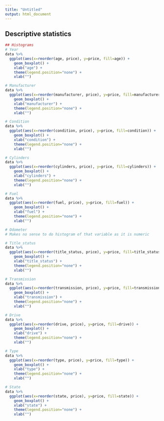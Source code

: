 ```yaml
---
title: "Untitled"
output: html_document
---
```


## Descriptive statistics
```r
## Histograms
# Year 
data %>%
  ggplot(aes(x=reorder(age, price), y=price, fill=age)) + 
    geom_boxplot() +
    xlab("age") +
    theme(legend.position="none") +
    xlab("")

# Manufacturer
data %>%
  ggplot(aes(x=reorder(manufacturer, price), y=price, fill=manufacturer)) + 
    geom_boxplot() +
    xlab("manufacturer") +
    theme(legend.position="none") +
    xlab("")

# Condition
data %>%
  ggplot(aes(x=reorder(condition, price), y=price, fill=condition)) + 
    geom_boxplot() +
    xlab("condition") +
    theme(legend.position="none") +
    xlab("")

# Cylinders
data %>%
  ggplot(aes(x=reorder(cylinders, price), y=price, fill=cylinders)) + 
    geom_boxplot() +
    xlab("cylinders") +
    theme(legend.position="none") +
    xlab("")

# Fuel 
data %>%
  ggplot(aes(x=reorder(fuel, price), y=price, fill=fuel)) + 
    geom_boxplot() +
    xlab("fuel") +
    theme(legend.position="none") +
    xlab("")

# Odometer 
# Makes no sense to do histogram of that variable as it is numeric

# Title_status
data %>%
  ggplot(aes(x=reorder(title_status, price), y=price, fill=title_status)) + 
    geom_boxplot() +
    xlab("title_status") +
    theme(legend.position="none") +
    xlab("")

# Transmission
data %>%
  ggplot(aes(x=reorder(transmission, price), y=price, fill=transmission)) + 
    geom_boxplot() +
    xlab("transmission") +
    theme(legend.position="none") +
    xlab("")

# Drive
data %>%
  ggplot(aes(x=reorder(drive, price), y=price, fill=drive)) + 
    geom_boxplot() +
    xlab("drive") +
    theme(legend.position="none") +
    xlab("")

# Type
data %>%
  ggplot(aes(x=reorder(type, price), y=price, fill=type)) + 
    geom_boxplot() +
    xlab("type") +
    theme(legend.position="none") +
    xlab("")

# State
data %>%
  ggplot(aes(x=reorder(state, price), y=price, fill=state)) + 
    geom_boxplot() +
    xlab("state") +
    theme(legend.position="none") +
    xlab("")
```